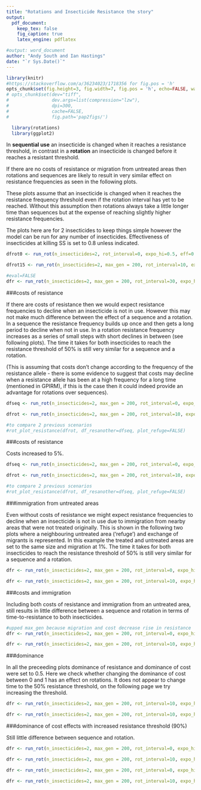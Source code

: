 ```yaml
---
title: "Rotations and Insecticide Resistance the story"
output:
  pdf_document:
    keep_tex: false
    fig_caption: true
    latex_engine: pdflatex

#output: word_document
author: "Andy South and Ian Hastings"
date: "`r Sys.Date()`"
---
```


```r

library(knitr)
#https://stackoverflow.com/a/36234023/1718356 for fig.pos = 'h'
opts_chunk$set(fig.height=3, fig.width=7, fig.pos = 'h', echo=FALSE, warning=FALSE, message=FALSE)
# opts_chunk$set(dev="tiff",
#                dev.args=list(compression="lzw"),
#                dpi=300,
#                cache=FALSE,
#                fig.path='pap2figs/')
```

```r
  library(rotations)
  library(ggplot2)
```

In **sequential use** an insecticide is changed when it reaches a resistance threshold, in contrast in a **rotation** an insecticide is changed before it reaches a resistant threshold.

If there are no costs of resistance or migration from untreated areas then rotations and sequences are likely to result in very similar effect on resistance frequencies as seen in the following plots.

These plots assume that an insecticide is changed when it reaches the resistance frequency threshold even if the rotation interval has yet to be reached. Without this assumption then rotations always take a little longer time than sequences but at the expense of reaching slightly higher resistance frequencies. 

The plots here are for 2 insecticides to keep things simple however the model can be run for any number of insecticides. Effectiveness of insecticides at killing SS is set to 0.8 unless indicated.


```r

dfrot0 <- run_rot(n_insecticides=2, rot_interval=0, expo_hi=0.5, eff=0.8, cost=0, coverage=1)

```

```r

dfrot15 <- run_rot(n_insecticides=2, max_gen = 200, rot_interval=10, expo_hi=0.5, eff=0.8, cost=0, coverage=1)

```

```r
#eval=FALSE
dfr <- run_rot(n_insecticides=2, max_gen = 200, rot_interval=30, expo_hi=0.5, eff=0.8, cost=0, coverage=1)

```

\newpage
###costs of resistance

If there are costs of resistance then we would expect resistance frequencies to decline when an insecticide is not in use. However this may not make much difference between the effect of a sequence and a rotation. In a sequence the resistance frequency builds up once and then gets a long period to decline when not in use. In a rotation resistance frequency increases as a series of small steps with short declines in between (see following plots). The time it takes for both insecticides to reach the resistance threshold of 50% is still very similar for a sequence and a rotation.  

(This is assuming that costs don't change according to the frequency of the resistance allele - there is some evidence to suggest that costs may decline when a resistance allele has been at a high frequency for a long time (mentioned in GPIRM), if this is the case then it could indeed provide an advantage for rotations over sequences).

```r

dfseq <- run_rot(n_insecticides=2, max_gen = 200, rot_interval=0, expo_hi=0.5, eff=0.8, cost=0.01, coverage=1)

```

```r

dfrot <- run_rot(n_insecticides=2, max_gen = 200, rot_interval=10, expo_hi=0.5, eff=0.8, cost=0.01, coverage=1)

#to compare 2 previous scenarios
#rot_plot_resistance(dfrot, df_resanother=dfseq, plot_refuge=FALSE)

```

\newpage
###costs of resistance

Costs increased to 5%.

```r

dfseq <- run_rot(n_insecticides=2, max_gen = 200, rot_interval=0, expo_hi=0.5, eff=0.8, cost=0.05, coverage=1)

```

```r

dfrot <- run_rot(n_insecticides=2, max_gen = 200, rot_interval=10, expo_hi=0.5, eff=0.8, cost=0.05, coverage=1)

#to compare 2 previous scenarios
#rot_plot_resistance(dfrot, df_resanother=dfseq, plot_refuge=FALSE)

```

\newpage
###immigration from untreated areas

Even without costs of resistance we might expect resistance frequencies to decline when an insecticide is not in use due to immigration from nearby areas that were not treated originally. This is shown in the following two plots where a neighbouring untreated area ('refuge') and exchange of migrants is represented. In this example the treated and untreated areas are set to the same size and migration at 1%. The time it takes for both insecticides to reach the resistance threshold of 50% is still very similar for a sequence and a rotation.  

```r

dfr <- run_rot(n_insecticides=2, max_gen = 200, rot_interval=0, expo_hi=0.5, eff=0.8, cost=0, coverage=0.5, migration = 0.01)

```

```r

dfr <- run_rot(n_insecticides=2, max_gen = 200, rot_interval=10, expo_hi=0.5, eff=0.8, cost=0, coverage=0.5, migration = 0.01)

```

\newpage
###costs and immigration

Including both costs of resistance and immigration from an untreated area, still results in little difference between a sequence and rotation in terms of time-to-resistance to both insecticides.  

```r

#upped max_gen because migration and cost decrease rise in resistance
dfr <- run_rot(n_insecticides=2, max_gen = 200, rot_interval=0, expo_hi=0.5, eff=0.8, cost=0.005, coverage=0.5, migration = 0.01)

```

```r

dfr <- run_rot(n_insecticides=2, max_gen = 200, rot_interval=10, expo_hi=0.5, eff=0.8, cost=0.005, coverage=0.5, migration = 0.01)

```

\newpage
###dominance

In all the preceeding plots dominance of resistance and dominance of cost were set to 0.5. Here we check whether changing the dominance of cost between 0 and 1 has an effect on rotations. It does not appear to change time to the 50% resistance threshold, on the following page we try increasing the threshold.

```r

dfr <- run_rot(n_insecticides=2, max_gen = 200, rot_interval=10, expo_hi=0.5, eff=0.8, cost=0.005, coverage=1, migration = 0, dom_cos = 0)

```

```r

dfr <- run_rot(n_insecticides=2, max_gen = 200, rot_interval=10, expo_hi=0.5, eff=0.8, cost=0.005, coverage=1, migration = 0, dom_cos = 1)

```

\newpage
###dominance of cost effects with increased resistance threshold (90%)

Still little difference between sequence and rotation.

```r

dfr <- run_rot(n_insecticides=2, max_gen = 200, rot_interval=0, expo_hi=0.5, eff=0.8, cost=0.005, coverage=1, migration = 0, dom_cos = 0, rot_criterion = 0.9, start_freqs = 0.001)

```

```r

dfr <- run_rot(n_insecticides=2, max_gen = 200, rot_interval=10, expo_hi=0.5, eff=0.8, cost=0.005, coverage=1, migration = 0, dom_cos = 0, rot_criterion = 0.9, start_freqs = 0.001)

```

```r

dfr <- run_rot(n_insecticides=2, max_gen = 200, rot_interval=0, expo_hi=0.5, eff=0.8, cost=0.005, coverage=1, migration = 0, dom_cos = 1, rot_criterion = 0.9, start_freqs = 0.001)

```

```r

dfr <- run_rot(n_insecticides=2, max_gen = 200, rot_interval=10, expo_hi=0.5, eff=0.8, cost=0.005, coverage=1, migration = 0, dom_cos = 1, rot_criterion = 0.9, start_freqs = 0.001)

```
